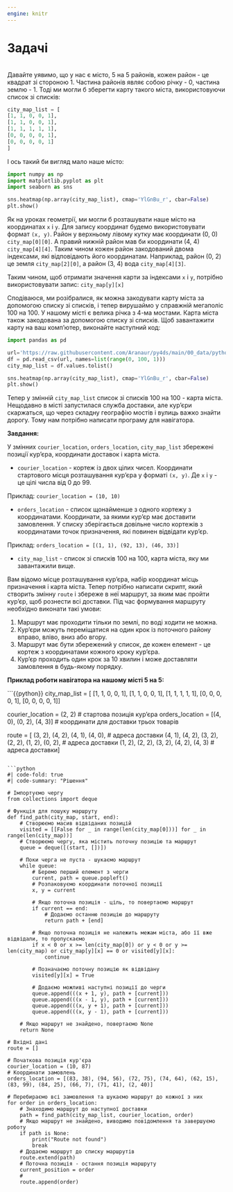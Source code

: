 ```yaml
---
engine: knitr
---
```


# Задачі

::::: question
:::: {#exr-py-exr-01}
<br>
Давайте уявимо, що у нас є місто, 5 на 5 районів, кожен район - це квадрат зі стороною 1. Частина районів являє собою річку - 0, частина землю - 1. Тоді ми могли б зберегти карту такого міста, використовуючи список зі списків:

```python
city_map_list = [
[1, 1, 0, 0, 1], 
[1, 1, 0, 0, 1],
[1, 1, 1, 1, 1],
[0, 0, 0, 0, 1],
[0, 0, 0, 0, 1]
]
```

І ось такий би вигляд мало наше місто:

```python
import numpy as np
import matplotlib.pyplot as plt
import seaborn as sns

sns.heatmap(np.array(city_map_list), cmap='YlGnBu_r', cbar=False)
plt.show()
```

Як на уроках геометрії, ми могли б розташувати наше місто на координатах `x` і `y`. Для запису координат будемо використовувати формат `(x, y)`. Район у верхньому лівому кутку має координати (0, 0) `city_map[0][0]`. А правий нижній район мав би координати (4, 4) `city_map[4][4]`. Таким чином кожен район закодований двома індексами, які відповідають його координатам. Наприклад, район (0, 2) це земля `city_map[2][0]`, а район (3, 4) вода `city_map[4][3]`. 

Таким чином, щоб отримати значення карти за індексами `x` і `y`, потрібно використовувати запис: `city_map[y][x]`

Сподіваюся, ми розібралися, як можна закодувати карту міста за допомогою списку зі списків, і тепер вирушаймо у справжній мегаполіс 100 на 100. У нашому місті є велика річка з 4-ма мостами. Карта міста також закодована за допомогою списку зі списків. Щоб завантажити карту на ваш комп'ютер, виконайте наступний код:

```python
import pandas as pd

url='https://raw.githubusercontent.com/Aranaur/py4ds/main/00_data/python/city_map.csv'
df = pd.read_csv(url, names=list(range(0, 100, 1)))
city_map_list = df.values.tolist()

sns.heatmap(np.array(city_map_list), cmap='YlGnBu_r', cbar=False)
plt.show()
```

Тепер у змінній `city_map_list` список зі списків 100 на 100 - карта міста. Нещодавно в місті запустилася служба доставки, але кур'єри скаржаться, що через складну географію мостів і вулиць важко знайти дорогу. Тому нам потрібно написати програму для навігатора.

**Завдання:**

У змінних `courier_location`, `orders_location`, `city_map_list` збережені позиції кур'єра, координати доставок і карта міста.

- `courier_location` - кортеж із двох цілих чисел. 
Координати стартового місця розташування кур'єра у форматі `(x, y)`. Де `x` і `y` - це цілі числа від 0 до 99. 

Приклад: `courier_location = (10, 10)`

- `orders_location` - список щонайменше з одного кортежу з координатами. 
Координати, за якими кур'єр має доставити замовлення. У списку зберігається довільне число кортежів з координатами точок призначення, які повинен відвідати кур'єр.

Приклад: `orders_location = [(1, 1), (92, 13), (46, 33)]`

- `city_map_list` - список зі списків 100 на 100, карта міста, яку ми завантажили вище.


Вам відомо місце розташування кур'єра, набір координат місць призначення і карта міста. Тепер потрібно написати скрипт, який створить змінну `route` і збереже в неї маршрут, за яким має пройти кур'єр, щоб рознести всі доставки. Під час формування маршруту необхідно виконати такі умови:

1. Маршрут має проходити тільки по землі, по воді ходити не можна. 
2. Кур'єри можуть переміщатися на один крок із поточного району вправо, вліво, вниз або вгору. 
3. Маршрут має бути збережений у список, де кожен елемент - це кортеж з координатами кожного кроку кур'єра.
4. Кур'єр проходить один крок за 10 хвилин і може доставляти замовлення в будь-якому порядку.


**Приклад роботи навігатора на нашому місті 5 на 5:**

```{{python}}
city_map_list = [
[1, 1, 0, 0, 1], 
[1, 1, 0, 0, 1],
[1, 1, 1, 1, 1],
[0, 0, 0, 0, 1],
[0, 0, 0, 0, 1]
]

courier_location = (2, 2) # стартова позиція кур'єра
orders_location = [(4, 0), (0, 2), (4, 3)] # координати для доставки трьох товарів

route = [
(3, 2),
(4, 2),
(4, 1),
(4, 0), # адреса доставки
(4, 1),
(4, 2),
(3, 2),
(2, 2),
(1, 2),
(0, 2), # адреса доставки
(1, 2),
(2, 2),
(3, 2),
(4, 2),
(4, 3) # адреса доставки
]
```

```python
#| code-fold: true
#| code-summary: "Рішення"

# Імпортуємо чергу
from collections import deque

# Функція для пошуку маршруту
def find_path(city_map, start, end):
    # Створюємо масив відвіданих позицій
    visited = [[False for _ in range(len(city_map[0]))] for _ in range(len(city_map))]
    # Створюємо чергу, яка містить поточну позицію та маршрут
    queue = deque([(start, [])])

    # Поки черга не пуста - шукаємо маршрут
    while queue:
        # Беремо перший елемент з черги
        current, path = queue.popleft()
        # Розпаковуємо координати поточної позиції
        x, y = current

        # Якщо поточна позиція - ціль, то повертаємо маршрут
        if current == end:
            # Додаємо останню позицію до маршруту
            return path + [end]

        # Якщо поточна позиція не належить межам міста, або її вже відвідали, то пропускаємо
        if x < 0 or x >= len(city_map[0]) or y < 0 or y >= len(city_map) or city_map[y][x] == 0 or visited[y][x]:
            continue

        # Позначаємо поточну позицію як відвідану
        visited[y][x] = True

        # Додаємо можливі наступні позиції до черги
        queue.append(((x + 1, y), path + [current]))
        queue.append(((x - 1, y), path + [current]))
        queue.append(((x, y + 1), path + [current]))
        queue.append(((x, y - 1), path + [current]))

    # Якщо маршрут не знайдено, повертаємо None
    return None

# Вхідні дані
route = []

# Початкова позиція кур'єра
courier_location = (10, 87) 
# Координати замовлень
orders_location = [(83, 38), (94, 56), (72, 75), (74, 64), (62, 15), (83, 99), (84, 25), (66, 7), (71, 41), (2, 40)]

# Перебираємо всі замовлення та шукаємо маршрут до кожної з них
for order in orders_location:
    # Знаходимо маршрут до наступної доставки
    path = find_path(city_map_list, courier_location, order)
    # Якщо маршрут не знайдено, виводимо повідомлення та завершуємо роботу
    if path is None:
        print("Route not found")
        break
    # Додаємо маршрут до списку маршрутів
    route.extend(path)
    # Поточна позиція - остання позиція маршруту
    current_position = order
    # 
    route.append(order)
```

::::
:::::